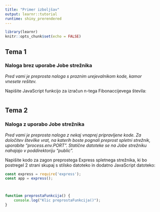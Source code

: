 ```yaml
---
title: "Primer izboljšav"
output: learnr::tutorial
runtime: shiny_prerendered
---
```


```r
library(learnr)
knitr::opts_chunk$set(echo = FALSE)
```
## Tema 1  
 
### Naloga brez uporabe Jobe strežnika

*Pred vami je preprosta naloga s praznim urejevalnikom kode, kamor vnesete rešitev.*

Napišite JavaScript funkcijo za izračun n-tega Fibonaccijevega števila:

```js
   
```       
 
## Tema 2

### Naloga z uporabo Jobe strežnika

*Pred vami je preprosta naloga z nekaj vnaprej pripravljene kode. Za določitev številke vrat, na katerih boste pognali preprost spletni strežnik, uporabite "process.env.PORT". Statične datoteke se na Jobe strežniku nahajajo v poddirektoriju "public".*

Napišite kodo za zagon preprostega Express spletnega strežnika, ki bo postregel 2 strani skupaj s stilsko datoteko in dodatno JavaScript datoteko:

```js
const express = require('express'); 
const app = express(); 

```  

```js

```

```js
 
```

```js
function preprostaFunkcija() {
	console.log("Klic preprostaFunkcija()");
}       
``` 
